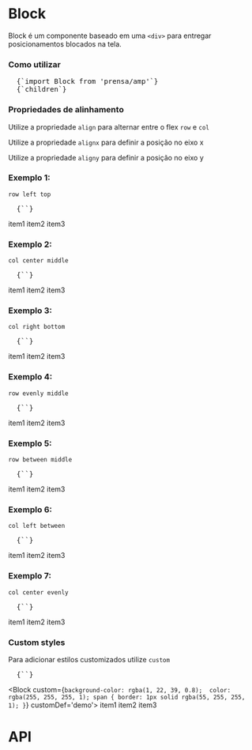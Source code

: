 

<!-- const default_bgcolor = 'rgba(1, 22, 39, 0.8)'; -->

<Meta title="AMP/Block" />

# Block

<Space size={3} />

Block é um componente baseado em uma `<div>` para entregar posicionamentos blocados na tela.

<Space size={6} />

### Como utilizar

<Space size={3} />

<pre>
  <CodeBlock>{`import Block from 'prensa/amp'`}</CodeBlock>
  <CodeBlock>{`<Block>children</Block>`}</CodeBlock>
</pre>

<Space size={6} />

### Propriedades de alinhamento

<Space size={3} />

Utilize a propriedade `align` para alternar entre o flex `row` e `col`

Utilize a propriedade `alignx` para definir a posição no eixo x

Utilize a propriedade `aligny` para definir a posição no eixo y

<Space size={6} />

### Exemplo 1: 

`row left top`

<pre>
  <CodeBlock>{`<Block align='row' alignx='left' aligny='top'></Block>`}</CodeBlock>
</pre>

<Space size={3} />

<Block align='row' alignx='left' aligny='top' customDef='demo'>
  <span>item1</span>
  <span>item2</span>
  <span>item3</span>
</Block>

<Space size={6} />

### Exemplo 2: 

`col center middle`

<pre>
  <CodeBlock>{`<Block align='col' alignx='center' aligny='middle'></Block>`}</CodeBlock>
</pre>

<Space size={3} />

<Block align='col' alignx='center' aligny='middle' customDef='demo'>
  <span>item1</span>
  <span>item2</span>
  <span>item3</span>
</Block>

<Space size={6} />

### Exemplo 3: 

`col right bottom`

<pre>
  <CodeBlock>{`<Block align='col' alignx='right' aligny='bottom'></Block>`}</CodeBlock>
</pre>

<Space size={3} />

<Block align='col' alignx='right' aligny='bottom' customDef='demo'>
  <span>item1</span>
  <span>item2</span>
  <span>item3</span>
</Block>

<Space size={6} />

### Exemplo 4: 

`row evenly middle`

<pre>
  <CodeBlock>{`<Block align='row' alignx='evenly' aligny='middle'></Block>`}</CodeBlock>
</pre>

<Space size={3} />

<Block align='row' alignx='evenly' aligny='middle' customDef='demo'>
  <span>item1</span>
  <span>item2</span>
  <span>item3</span>
</Block>

<Space size={6} />

### Exemplo 5: 

`row between middle`

<pre>
  <CodeBlock>{`<Block align='row' alignx='between' aligny='middle'></Block>`}</CodeBlock>
</pre>

<Space size={3} />

<Block align='row' alignx='between' aligny='middle' customDef='demo'>
  <span>item1</span>
  <span>item2</span>
  <span>item3</span>
</Block>

<Space size={6} />

### Exemplo 6: 

`col left between`

<pre>
  <CodeBlock>{`<Block align='col' alignx='left' aligny='between'></Block>`}</CodeBlock>
</pre>

<Space size={3} />

<Block align='col' alignx='left' aligny='between' customDef='demo'>
  <span>item1</span>
  <span>item2</span>
  <span>item3</span>
</Block>

<Space size={6} />

### Exemplo 7: 

`col center evenly`

<pre>
  <CodeBlock>{`<Block align='col' alignx='center' aligny='evenly'></Block>`}</CodeBlock>
</pre>

<Space size={3} />

<Block align='col' alignx='center' aligny='evenly' customDef='demo'>
  <span>item1</span>
  <span>item2</span>
  <span>item3</span>
</Block>

<Space size={6} />

### Custom styles

Para adicionar estilos customizados utilize `custom`

<pre>
  <CodeBlock>{`<Block custom='
    background-color: rgba(1, 22, 39, 0.8); 
    color: rgba(255, 255, 255, 1);
    span {
      border: 1px solid rgba(55, 255, 255, 1);
    }
  '></Block>`}</CodeBlock>
</pre>

<Space size={3} />

<Block 
  custom={`
    background-color: rgba(1, 22, 39, 0.8); 
    color: rgba(255, 255, 255, 1);
    span {
      border: 1px solid rgba(55, 255, 255, 1);
    }
  `}
  customDef='demo'>
  <span>item1</span>
  <span>item2</span>
  <span>item3</span>
</Block>

<Space size={6} />

# API

<ArgsTable of={Block} />
